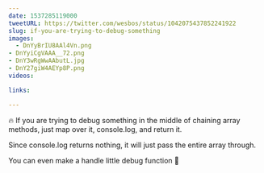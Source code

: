 ```yaml
---
date: 1537285119000
tweetURL: https://twitter.com/wesbos/status/1042075437852241922
slug: if-you-are-trying-to-debug-something
images:
  - DnYyBrIU8AAl4Vn.png
- DnYyiCgVAAA__72.png
- DnY3wRgWwAAbutL.jpg
- DnY27giW4AEYp8P.png
videos:

links:

---
```

🔥 If you are trying to debug something in the middle of chaining array methods, just map over it, console.log, and return it.

Since console.log returns nothing, it will just pass the entire array through.

You can even make a handle little debug function 🐛

